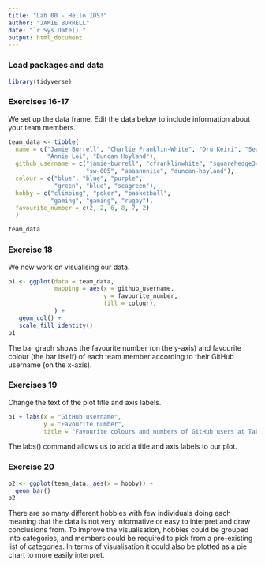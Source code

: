 ```yaml
---
title: "Lab 00 - Hello IDS!"
author: "JAMIE BURRELL"
date: "`r Sys.Date()`"
output: html_document
---
```


### Load packages and data

```r
library(tidyverse) 
```

### Exercises 16-17

We set up the data frame. Edit the data below to include information about your team members.

```r
team_data <- tibble(
  name = c("Jamie Burrell", "Charlie Franklin-White", "Dru Keiri", "Sean Wang", 
           "Annie Loi", "Duncan Hoyland"),
  github_username = c("jamie-burrell", "cfranklinwhite", "squarehedge34", 
                      "sw-005", "aaaannniie", "duncan-hoyland"), 
  colour = c("blue", "blue", "purple", 
             "green", "blue", "seagreen"),
  hobby = c("climbing", "poker", "basketball", 
            "gaming", "gaming", "rugby"),
  favourite_number = c(2, 2, 6, 8, 7, 2)
  )

team_data
```

### Exercise 18

We now work on visualising our data. 

```r
p1 <- ggplot(data = team_data, 
             mapping = aes(x = github_username, 
                           y = favourite_number,
                           fill = colour), 
             ) +
   geom_col() +
   scale_fill_identity()
p1
```

The bar graph shows the favourite number (on the y-axis) and favourite colour (the bar itself) of each team member according to their GitHub username (on the x-axis).


### Exercises 19

Change the text of the plot title and axis labels.

```r
p1 + labs(x = "GitHub username", 
          y = "Favourite number",
          title = "Favourite colours and numbers of GitHub users at Table 5")
```

The labs() command allows us to add a title and axis labels to our plot.

### Exercise 20

```r
p2 <- ggplot(team_data, aes(x = hobby)) +
  geom_bar()
p2
```

There are so many different hobbies with few individuals doing each meaning that the data is not very informative or easy to interpret and draw conclusions from. To improve the visualisation, hobbies could be grouped into categories, and members could be required to pick from a pre-existing list of categories. In terms of visualisation it could also be plotted as a pie chart to more easily interpret.